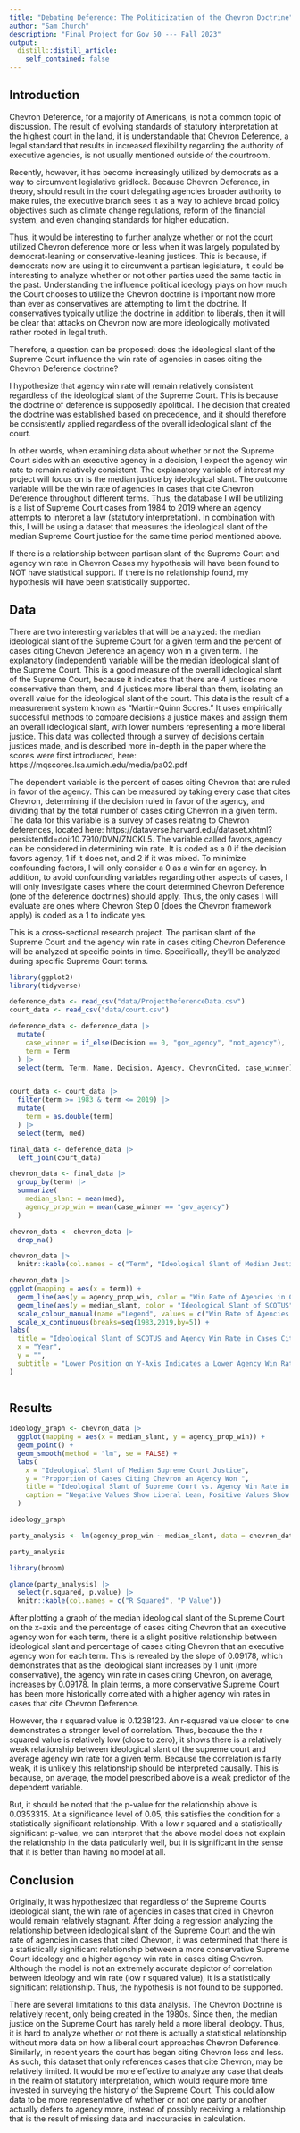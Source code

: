 ```yaml
---
title: "Debating Deference: The Politicization of the Chevron Doctrine"
author: "Sam Church"
description: "Final Project for Gov 50 --- Fall 2023"
output:
  distill::distill_article:
    self_contained: false
---
```


## Introduction

Chevron Deference, for a majority of Americans, is not a common topic of discussion. The result of evolving standards of statutory interpretation at the highest court in the land, it is understandable that Chevron Deference, a legal standard that results in increased flexibility regarding the authority of executive agencies, is not usually mentioned outside of the courtroom.

Recently, however, it has become increasingly utilized by democrats as a way to circumvent legislative gridlock. Because Chevron Deference, in theory, should result in the court delegating agencies broader authority to make rules, the executive branch sees it as a way to achieve broad policy objectives such as climate change regulations, reform of the financial system, and even changing standards for higher education.

Thus, it would be interesting to further analyze whether or not the court utilized Chevron deference more or less when it was largely populated by democrat-leaning or conservative-leaning justices. This is because, if democrats now are using it to circumvent a partisan legislature, it could be interesting to analyze whether or not other parties used the same tactic in the past. Understanding the influence political ideology plays on how much the Court chooses to utilize the Chevron doctrine is important now more than ever as conservatives are attempting to limit the doctrine. If conservatives typically utilize the doctrine in addition to liberals, then it will be clear that attacks on Chevron now are more ideologically motivated rather rooted in legal truth.

Therefore, a question can be proposed: does the ideological slant of the Supreme Court influence the win rate of agencies in cases citing the Chevron Deference doctrine? 

I hypothesize that agency win rate will remain relatively consistent regardless of the ideological slant of the Supreme Court. This is because the doctrine of deference is supposedly apolitical. The decision that created the doctrine was established based on precedence, and it should therefore be consistently applied regardless of the overall ideological slant of the court.

In other words, when examining data about whether or not the Supreme Court sides with an executive agency in a decision, I expect the agency win rate to remain relatively consistent. The explanatory variable of interest my project will focus on is the median justice by ideological slant. The outcome variable will be the win rate of agencies in cases that cite Chevron Deference throughout different terms. Thus, the database I will be utilizing is a list of Supreme Court cases from 1984 to 2019 where an agency attempts to interpret a law (statutory interpretation). In combination with this, I will be using a dataset that measures the ideological slant of the median Supreme Court justice for the same time period mentioned above. 

If there is a relationship between partisan slant of the Supreme Court and agency win rate in Chevron Cases my hypothesis will have been found to NOT have statistical support. If there is no relationship found, my hypothesis will have been statistically supported.

## Data

There are two interesting variables that will be analyzed: the median ideological slant of the Supreme Court for a given term and the percent of cases citing Chevon Deference an agency won in a given term. The explanatory (independent) variable will be the median ideological slant of the Supreme Court. This is a good measure of the overall ideological slant of the Supreme Court, because it indicates that there are 4 justices more conservative than them, and 4 justices more liberal than them, isolating an overall value for the ideological slant of the court. This data is the result of a measurement system known as "Martin-Quinn Scores." It uses empirically successful methods to compare decisions a justice makes and assign them an overall ideological slant, with lower numbers representing a more liberal justice. This data was collected through a survey of decisions certain justices made, and is described more in-depth in the paper where the scores were first introduced, here: https://mqscores.lsa.umich.edu/media/pa02.pdf

The dependent variable is the percent of cases citing Chevron that are ruled in favor of the agency. This can be measured by taking every case that cites Chevron, determining if the decision ruled in favor of the agency, and dividing that by the total number of cases citing Chevron in a given term. The data for this variable is a survey of cases relating to Chevron deferences, located here: https://dataverse.harvard.edu/dataset.xhtml?persistentId=doi:10.7910/DVN/ZNCKL5. The variable called favors_agency can be considered in determining win rate. It is coded as a 0 if the decision favors agency, 1 if it does not, and 2 if it was mixed. To minimize confounding factors, I will only consider a 0 as a win for an agency. In addition, to avoid confounding variables regarding other aspects of cases, I will only investigate cases where the court determined Chevron Deference (one of the deference doctrines) should apply. Thus, the only cases I will evaluate are ones where Chevron Step 0 (does the Chevron framework apply) is coded as a 1 to indicate yes.


This is a cross-sectional research project. The partisan slant of the Supreme Court and the agency win rate in cases citing Chevron Deference will be analyzed at specific points in time. Specifically, they'll be analyzed during specific Supreme Court terms.


```r
library(ggplot2)
library(tidyverse)

deference_data <- read_csv("data/ProjectDeferenceData.csv")
court_data <- read_csv("data/court.csv")

deference_data <- deference_data |>
  mutate(
    case_winner = if_else(Decision == 0, "gov_agency", "not_agency"),
    term = Term
  ) |>
  select(term, Term, Name, Decision, Agency, ChevronCited, case_winner)


court_data <- court_data |>
  filter(term >= 1983 & term <= 2019) |>
  mutate(
    term = as.double(term)
  ) |>
  select(term, med)

final_data <- deference_data |>
  left_join(court_data)

chevron_data <- final_data |>
  group_by(term) |>
  summarize(
    median_slant = mean(med),
    agency_prop_win = mean(case_winner == "gov_agency")
  )

chevron_data <- chevron_data |>
  drop_na()

chevron_data |>
  knitr::kable(col.names = c("Term", "Ideological Slant of Median Justice", "Proportion of Agency Wins in Chevron Cases"))

```

```r
chevron_data |>
ggplot(mapping = aes(x = term)) +
  geom_line(aes(y = agency_prop_win, color = "Win Rate of Agencies in Chevron Cases"), se = FALSE) +
  geom_line(aes(y = median_slant, color = "Ideological Slant of SCOTUS"), se = FALSE) +
  scale_colour_manual(name ="Legend", values = c("Win Rate of Agencies in Chevron Cases" = "steelblue", "Ideological Slant of SCOTUS" = "indianred")) +
  scale_x_continuous(breaks=seq(1983,2019,by=5)) +
labs(
  title = "Ideological Slant of SCOTUS and Agency Win Rate in Cases Citing Chevron Over Time",
  x = "Year",
  y = "",
  subtitle = "Lower Position on Y-Axis Indicates a Lower Agency Win Rate and More Liberal Court",
)
  
```

## Results

```r
ideology_graph <- chevron_data |>
  ggplot(mapping = aes(x = median_slant, y = agency_prop_win)) +
  geom_point() +
  geom_smooth(method = "lm", se = FALSE) +
  labs(
    x = "Ideological Slant of Median Supreme Court Justice",
    y = "Proportion of Cases Citing Chevron an Agency Won ",
    title = "Ideological Slant of Supreme Court vs. Agency Win Rate in Chevron Cases",
    caption = "Negative Values Show Liberal Lean, Positive Values Show Conservative Lean"
  )

ideology_graph
```


```r
party_analysis <- lm(agency_prop_win ~ median_slant, data = chevron_data)

party_analysis
```


```r
library(broom)

glance(party_analysis) |>
  select(r.squared, p.value) |>
  knitr::kable(col.names = c("R Squared", "P Value"))
```





After plotting a graph of the median ideological slant of the Supreme Court on the x-axis and the percentage of cases citing Chevron that an executive agency won for each term, there is a slight positive relationship between ideological slant and percentage of cases citing Chevron that an executive agency won for each term. This is revealed by the slope of 0.09178, which demonstrates that as the ideological slant increases by 1 unit (more conservative), the agency win rate in cases citing Chevron, on average, increases by 0.09178. In plain terms, a more conservative Supreme Court has been more historically correlated with a higher agency win rates in cases that cite Chevron Deference.

However, the r squared value is 0.1238123. An r-squared value closer to one demonstrates a stronger level of correlation. Thus, because the the r squared value is relatively low (close to zero), it shows there is a relatively weak relationship between ideological slant of the supreme court and average agency win rate for a given term. Because the correlation is fairly weak, it is unlikely this relationship should be interpreted causally. This is because, on average, the model prescribed above is a weak predictor of the dependent variable.


But, it should be noted that the p-value for the relationship above is 0.0353315. At a significance level of 0.05, this satisfies the condition for a statistically significant relationship. With a low r squared and a statistically significant p-value, we can interpret that the above model does not explain the relationship in the data paticularly well, but it is significant in the sense that it is better than having no model at all.

## Conclusion

Originally, it was hypothesized that regardless of the Supreme Court's ideological slant, the win rate of agencies in cases that cited in Chevron would remain relatively stagnant. After doing a regression analyzing the relationship between ideological slant of the Supreme Court and the win rate of agencies in cases that cited Chevron, it was determined that there is a statistically significant relationship between a more conservative Supreme Court ideology and a higher agency win rate in cases citing Chevron. Although the model is not an extremely accurate depictor of correlation between ideology and win rate (low r squared value), it is a statistically significant relationship. Thus, the hypothesis is not found to be supported.

There are several limitations to this data analysis. The Chevron Doctrine is relatively recent, only being created in the 1980s. Since then, the median justice on the Supreme Court has rarely held a more liberal ideology. Thus, it is hard to analyze whether or not there is actually a statistical relationship without more data on how a liberal court approaches Chevron Deference. Similarly, in recent years the court has began citing Chevron less and less. As such, this dataset that only references cases that cite Chevron, may be relatively limited. It would be more effective to analyze any case that deals in the realm of statutory interpretation, which would require more time invested in surveying the history of the Supreme Court. This could allow data to be more representative of whether or not one party or another actually defers to agency more, instead of possibly receiving a relationship that is the result of missing data and inaccuracies in calculation.
